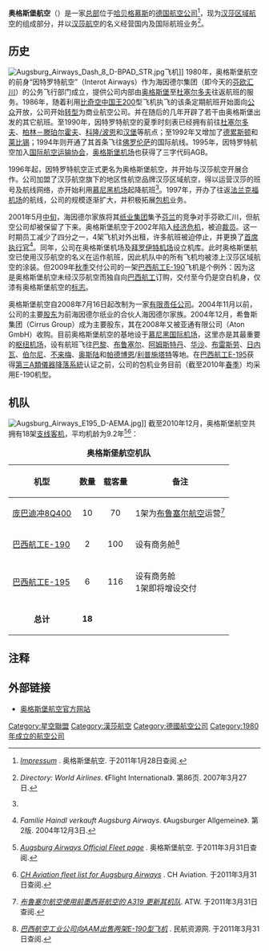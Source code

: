 {{Infobox_Airline |
airline=奥格斯堡航空 <br> Augsburg Airways |
logo=Augsburg Airways.svg|
logo_size=|
IATA=IQ|
ICAO=AUB|
callsign=AUGSBURG AIR|
parent=|
founded=1980年|
headquarters={{GER}}[[哈贝格慕斯|哈贝格慕斯]]|
key_people=贝纳德特·朗姆普（[[CEO|CEO]]<ref>{{zh}}''[http://travel.sina.com.cn/air/p/2009-06-15/094089849.shtml Embraer向奥格斯堡航空交付首架E-喷气飞机]''. [[新浪|新浪]]. 于2011年3月31日查阅.</ref>）|
hubs=[[慕尼黑机场|慕尼黑机场]]|
focus_cities=|
frequent_flyer=Miles & More|
lounge=|
alliance=[[星空聯盟|星空聯盟]]|
fleet_size=18|
destinations=|
website=[http://www.augsburgair.de/ www.augsburgair.de]{{dead link|date=2017年12月 |bot=InternetArchiveBot |fix-attempted=yes }}|
}}
'''奥格斯堡航空'''（{{lang-de|'''Augsburg Airways GmbH'''}}）是一家[[总部|总部]]位于[[哈贝格慕斯|哈贝格慕斯]]的[[德国|德国]][[航空公司|航空公司]]<ref>{{de}}''[http://www.augsburgair.de/regionalfluggesellschaft/augsburgairways/impressum.htm Impressum] {{Webarchive|url=https://archive.is/20120720154326/http://www.augsburgair.de/regionalfluggesellschaft/augsburgairways/impressum.htm |date=2012-07-20 }}''. 奥格斯堡航空. 于2011年1月28日查阅.</ref>，现为[[汉莎区域航空|汉莎区域航空]]的组成部分，并以[[汉莎航空|汉莎航空]]的名义经营国内及国际航班业务<ref name="FI">{{en}}''Directory: World Airlines''. 《Flight International》. 第86页. 2007年3月27日.</ref>。

==历史==
[[Image:Augsburg_Airways_Dash_8_D-BPAD_STR.jpg|left]]飞机]]
1980年，奥格斯堡航空的前身“因特罗特航空”（Interot Airways）作为海因德尔集团（即今天的[[芬欧汇川|芬欧汇川]]）的公务飞行部门成立，提供公司内部由[[奥格斯堡|奥格斯堡]]至[[杜塞尔多夫|杜塞尔多夫]]往返航班的服务。1986年，随着利用[[比奇飞机公司|比奇]][[空中国王200|空中国王200]]型飞机执飞的该条定期航班开始面向[[公众|公众]]开放，公司开始[[转型|转型]]为商业航空公司。并在随后的几年开辟了若干由奥格斯堡出发的其它航班。至1990年，因特罗特航空的夏季时刻表已经拥有前往[[杜塞尔多夫机场|杜塞尔多夫]]、[[柏林－滕珀尔霍夫机场|柏林－滕珀尔霍夫]]、[[科隆/波恩机场|科隆/波恩]]和[[汉堡机场|汉堡]]等航点；至1992年又增加了[[德累斯顿机场|德累斯顿]]和[[莱比锡|莱比锡]]；1994年则开通了其首条飞往[[佛罗伦萨|佛罗伦萨]]的国际航线。1995年，因特罗特航空加入[[国际航空运输协会|国际航空运输协会]]，[[奥格斯堡机场|奥格斯堡机场]]也获得了三字代码AGB。

1996年起，因特罗特航空正式更名为奥格斯堡航空，并开始与汉莎航空开展合作。公司加盟了汉莎航空旗下的地区性航空品牌汉莎区域航空，得以运营汉莎的班号及航线网络，亦开始利用[[慕尼黑机场|慕尼黑机场]]起降航班<ref name="FI"/>。1997年，开办了往返[[法兰克福机场|法兰克福机场]]的航线，公司的规模逐渐扩大，并积极拓展[[包机|包机]]业务。

2001年5月[[中旬|中旬]]，海因德尔家族将其[[造纸厂|纸业集团]]集予[[芬兰|芬兰]]的竞争对手芬欧汇川，但航空公司却被保留了下来。奥格斯堡航空于2002年陷入[[经济危机|经济危机]]，被迫[[裁员|裁员]]。这一时期员工减少了四分之一，4架飞机对外出租，许多航班被迫停止，并更换了[[首席执行官|首席执行官]]<ref>{{de}}''Familie Haindl verkauft Augsburg Airways''. 《Augsburger Allgemeine》. 第2版. 2004年12月3日.</ref>。同年，公司在奥格斯堡机场及[[拜罗伊特机场|拜罗伊特机场]]设立机库。此时奥格斯堡航空已使用汉莎航空的名义在运作航班，因此机队中的所有飞机均被漆上汉莎区域航空的涂装。但2009年[[秋季|秋季]]交付公司的一架[[ERJ-170系列|巴西航工E-190]]飞机是个例外：因为这是奥格斯堡航空未经汉莎航空而独自向[[巴西航空工业公司|巴西航工]]订购，交付至今仍是空白机身，仅漆有奥格斯堡航空的[[标志|标志]]。

奥格斯堡航空自2008年7月16日起改制为一家[[有限责任公司|有限责任公司]]。2004年11月以前，公司的主要[[股东|股东]]为前海因德尔纸业的合伙人海因德尔家族。2004年12月，希鲁斯集团（Cirrus Group）成为主要股东，其在2008年又被亚通有限公司（Aton GmbH）收购。目前奥格斯堡航空的基地设于[[慕尼黑国际机场|慕尼黑国际机场]]，这里亦是其最重要的[[枢纽机场|枢纽机场]]，设有航班飞往[[巴黎|巴黎]]、[[布鲁塞尔|布鲁塞尔]]、[[阿姆斯特丹|阿姆斯特丹]]、[[华沙|华沙]]、[[布雷斯劳|布雷斯劳]]、[[日内瓦|日内瓦]]、[[伯尔尼|伯尔尼]]、[[不来梅|不来梅]]、[[奥斯陆|奥斯陆]]和[[帕德博恩|帕德博恩]]/[[利普施塔特|利普施塔特]]等地。在[[ERJ-170系列|巴西航工E-195]]获得[[仪表着陆系统|第三A類儀器降落系統]]认证之前，公司的包机业务目前（截至2010年[[春季|春季]]）均采用E-190机型。

==机队==
[[File:Augsburg_Airways_E195_D-AEMA.jpg|thumb]]]]
截至2010年12月，奥格斯堡航空共拥有18架[[支线客机|支线客机]]，平均机龄为9.2年<ref>{{de}}''[http://www.augsburgair.de/regionalfluggesellschaft/augsburgairways/main/flotte/index.htm Augsburg Airways Official Fleet page] {{Wayback|url=http://www.augsburgair.de/regionalfluggesellschaft/augsburgairways/main/flotte/index.htm |date=20120204095845 }}''. 奥格斯堡航空. 于2011年3月31日查阅.</ref><ref>{{en}}''[http://www.ch-aviation.ch/airlinepage.php?code1=IQ CH Aviation fleet list for Augsburg Airways] {{Wayback|url=http://www.ch-aviation.ch/airlinepage.php?code1=IQ |date=20120125112611 }}''. CH Aviation. 于2011年3月31日查阅.</ref>：
{| class="toccolours" border="1" cellpadding="3" style="border-collapse:collapse;margin:auto;"
|+ '''奥格斯堡航空机队'''
|-
!机型
!数量
!载客量
!备注
|-
|[[庞巴迪冲8|庞巴迪冲8Q400]]
|align=center|10
|align=center|70
|1架为[[布鲁塞尔航空|布鲁塞尔航空]]运营<ref>{{zh}}''[http://atwonline.com/zh-hans/china/news/a319-0307 布鲁塞尔航空使用前墨西哥航空的 A319 更新其机队]''. ATW. 于2011年3月31日查阅.</ref>
|-
|[[ERJ-170系列|巴西航工E-190]]
|align=center|2
|align=center|100
|设有商务舱<ref>{{zh}}''[http://news.carnoc.com/list/150/150001.html 巴西航空工业公司向AAM出售两架E-190型飞机] {{Wayback|url=http://news.carnoc.com/list/150/150001.html |date=20190819001421 }}''. 民航资源网. 于2011年3月31日查阅.</ref>
|-
|[[ERJ-170系列|巴西航工E-195]]
|align=center|6
|align=center|116
|设有商务舱<br>1架即将增设交付
|-
|align=center|'''总计'''
|align=center|'''18'''
|
|
|}

==注释==
{{reflist}}

==外部链接==
{{Commons|Augsburg Airways}}
* [http://www.augsburgair.de 奥格斯堡航空官方网站]{{Wayback|url=http://www.augsburgair.de/ |date=20050207012323 }}

[[Category:星空聯盟|Category:星空聯盟]]
[[Category:漢莎航空|Category:漢莎航空]]
[[Category:德國航空公司|Category:德國航空公司]]
[[Category:1980年成立的航空公司|Category:1980年成立的航空公司]]